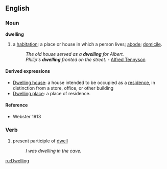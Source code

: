 ==English==
===Noun===
'''dwelling'''
#a [[habitation]]; a place or house in which a person lives; [[abode]]; [[domicile]].
#:''The old house served as a '''dwelling''' for Albert.''
#:''Philip's '''dwelling''' fronted on the street.'' - [[Alfred Tennyson]]

====Derived expressions====
*[[Dwelling house]]: a house intended to be occupied as a [[residence]], in distinction from a store, office, or other building
*[[Dwelling place]]: a place of residence.

====Reference====
*Webster 1913

===Verb===
#present participle of [[dwell]]
#:''I was dwelling in the cave.''

[[ru:Dwelling]]